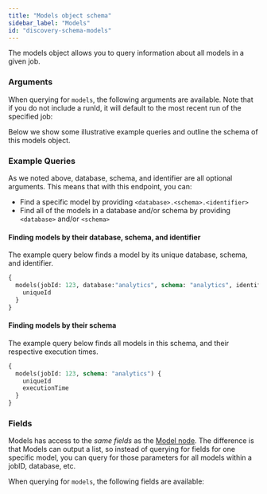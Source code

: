 ```yaml
---
title: "Models object schema"
sidebar_label: "Models"
id: "discovery-schema-models"
---
```




The models object allows you to query information about all models in a given job.

### Arguments

When querying for `models`, the following arguments are available. Note that if you do not include a runId, it will default to the most recent run of the specified job:

<ArgsTable queryName="models" />

Below we show some illustrative example queries and outline the schema of this models object.

### Example Queries
As we noted above, database, schema, and identifier are all optional arguments.  This means that with this endpoint, you can:
- Find a specific model by providing `<database>.<schema>.<identifier>`
- Find all of the models in a database and/or schema by providing `<database>` and/or `<schema>`

#### Finding models by their database, schema, and identifier
The example query below finds a model by its unique database, schema, and identifier.

```graphql
{
  models(jobId: 123, database:"analytics", schema: "analytics", identifier:"dim_customers") {
    uniqueId
  }
}
```

#### Finding models by their schema
The example query below finds all models in this schema, and their respective execution times.

```graphql
{
  models(jobId: 123, schema: "analytics") {
    uniqueId
    executionTime
  }
}
```


### Fields
Models has access to the *same fields* as the [Model node](/docs/dbt-cloud-apis/discovery-schema-model).  The difference is that Models can output a list, so instead of querying for fields for one specific model, you can query for those parameters for all models within a jobID, database, etc.

When querying for `models`, the following fields are available:

<SchemaTable nodeName="ModelNode" />

